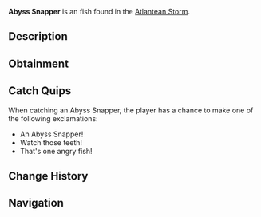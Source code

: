 {{FishInfobox
|image          = Abyss Snapper.png
|rarity         = Uncommon
|sea            = First Sea
|location       = [[Atlantean Storm]]
|sublocation    = 
|sources        = Fishing Rod
|radar_location = 
|xp             = 180
|weather        = Foggy
|time           = 
|season         = Autumn
|bait           = Fish Head
|base_weight    = 4
|base_value     = 300
|weight_range   = 2.5
|base_chance    = 55
|base_resil     = 60
}}
'''Abyss Snapper''' is an {{Rarity|Uncommon}} fish found in the [[Atlantean Storm]].

== Description ==
{{Description|A territorial fish with sharp teeth and storm-grey scales. These snappers have adapted to the constant turbulence of the Atlantean Storm, using the currents to ambush their prey.|Bestiary Entry}}

== Obtainment ==
{{Description|Found in the mid-depths of the Atlantean Storm.|Bestiary Hint}}
{{Fish Availability|
Grand Reef/Atlantean Storm
|top_rods      = 
Firefly Rod\274686.17\288590.84;
Astralhook Rod\272327.72\278979.64;
Ethereal Prism Rod\270787.06\309259.68;
No-Life Rod\269564.31\269564.31;
Seraphic Rod\266740.59\266740.59;
Training Rod\262307.69\314166.67;
Flimsy Rod\190928.57\190928.57;
Depthseeker Rod\244461.37\208074.95;
Challenger's Rod\244254.17\244254.17;
Rod Of The Forgotten Fang\243444.93\243444.93;
Blazebringer Rod\241980.39\241980.39;
Avalanche Rod\240865.86\186454.75;
Verdant Shear Rod\240728.68\227720.04;
Free Spirit Rod\238155.56\238155.56;
Trident Rod\231552.05\191179.05;
Zeus Rod\227043.65\227043.65;
Rod Of The Depths\220983.41\220983.41;
Volcanic Rod\215132.79\172310.22;
Rod Of The Exalted One\207633.13\207633.13;
Steady Rod\131531.09\93727.47
|recommended   = Ethereal Prism Rod
}}

== Catch Quips ==
When catching an Abyss Snapper, the player has a chance to make one of the following exclamations:
* An Abyss Snapper!
* Watch those teeth!
* That's one angry fish!

== Change History ==
{{Change History|{{subst:Current Version}}}}

== Navigation ==
{{Fish Navbox|Atlantean Storm}}